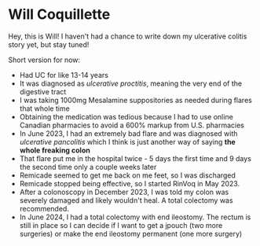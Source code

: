 # Will Coquillette

Hey, this is Will! I haven't had a chance to write down my ulcerative colitis story yet, but stay tuned!

Short version for now:

- Had UC for like 13-14 years
- It was diagnosed as _ulcerative proctitis_, meaning the very end of the digestive tract
- I was taking 1000mg Mesalamine suppositories as needed during flares that whole time
- Obtaining the medication was tedious because I had to use online Canadian pharmacies to avoid a 600% markup from U.S. pharmacies
- In June 2023, I had an extremely bad flare and was diagnosed with _ulcerative pancolitis_ which I think is just another way of saying **the whole freaking colon**
- That flare put me in the hospital twice - 5 days the first time and 9 days the second time only a couple weeks later
- Remicade seemed to get me back on me feet, so I was discharged
- Remicade stopped being effective, so I started RinVoq in May 2023.
- After a colonoscopy in December 2023, I was told my colon was severely damaged and likely wouldn't heal. A total colectomy was recommended.
- In June 2024, I had a total colectomy with end ileostomy. The rectum is still in place so I can decide if I want to get a jpouch (two more surgeries) or make the end ileostomy permanent (one more surgery)
